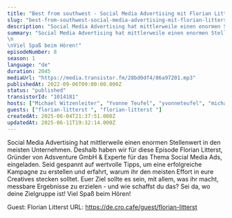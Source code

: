 ```yaml
---
title: "Best from southwest - Social Media Advertising mit Florian Litterst "
slug: "best-from-southwest-social-media-advertising-mit-florian-litterst"
description: "Social Media Advertising hat mittlerweile einen enormen Stellenwert in den meisten Unternehmen. Deshalb haben wir für diese Episode Florian Litterst, Gründer von Adsventure GmbH & Experte für das Thema Social Media Ads, eingeladen. Seid gespannt auf wertvolle Tipps, um eine erfolgreiche Kampagne zu erstellen und erfahrt, warum ihr den meisten Effort in eure Creatives stecken solltet. Euer Ziel sollte es sein, mit allem, was ihr macht, messbare Ergebnisse zu erzielen - und wie schaffst du das? Sei da, wo deine Zielgruppe ist!\nViel Spaß beim Hören!\n\n\n\n<!-- GUESTS START -->\nGuest: Florian Litterst\nURL: https://de.cro.cafe/guest/florian-litterst\n<!-- GUESTS END -->"
summary: "Social Media Advertising hat mittlerweile einen enormen Stellenwert in den meisten Unternehmen. Deshalb haben wir für diese Episode Florian Litterst, Gründer von Adsventure GmbH & Experte für das Thema Social Media Ads, eingeladen. Seid gespannt auf wertvolle Tipps, um eine erfolgreiche Kampagne zu erstellen und erfahrt, warum ihr den meisten Effort in eure Creatives stecken solltet. Euer Ziel sollte es sein, mit allem, was ihr macht, messbare Ergebnisse zu erzielen - und wie schaffst du das? Sei da, wo deine Zielgruppe ist!\n\nViel Spaß beim Hören!"
episodeNumber: 8
season: 1
language: "de"
duration: 2045
mediaUrl: "https://media.transistor.fm/28bd0df4/86a97201.mp3"
publishedAt: 2022-09-06T09:00:00.000Z
status: "published"
transistorId: "1014181"
hosts: ["Michael Witzenleiter", "Yvonne Teufel", "yvonneteufel", "michaelwitzenleiter"]
guests: ["florian-litterst ", "florian-litterst "]
createdAt: 2025-06-04T21:37:51.000Z
updatedAt: 2025-06-11T19:32:14.000Z
---
```


Social Media Advertising hat mittlerweile einen enormen Stellenwert in den meisten Unternehmen. Deshalb haben wir für diese Episode Florian Litterst, Gründer von Adsventure GmbH & Experte für das Thema Social Media Ads, eingeladen. Seid gespannt auf wertvolle Tipps, um eine erfolgreiche Kampagne zu erstellen und erfahrt, warum ihr den meisten Effort in eure Creatives stecken solltet. Euer Ziel sollte es sein, mit allem, was ihr macht, messbare Ergebnisse zu erzielen - und wie schaffst du das? Sei da, wo deine Zielgruppe ist!
Viel Spaß beim Hören!



<!-- GUESTS START -->
Guest: Florian Litterst
URL: https://de.cro.cafe/guest/florian-litterst
<!-- GUESTS END -->
